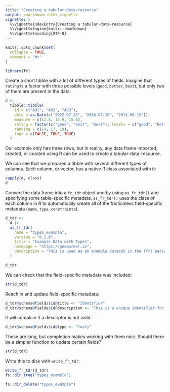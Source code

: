 ```yaml
---
title: "Creating a tabular-data-resource"
output: rmarkdown::html_vignette
vignette: >
  %\VignetteIndexEntry{Creating a tabular-data-resource}
  %\VignetteEngine{knitr::rmarkdown}
  %\VignetteEncoding{UTF-8}
---
```


```r
knitr::opts_chunk$set(
  collapse = TRUE,
  comment = "#>"
)
```

```r
library(fr)
```

Create a short tibble with a lot of different types of fields. Imagine that `rating` is a factor with three possible levels (`good`, `better`, `best`), but only two of them are present in the data:

```r
d <-
  tibble::tibble(
    id = c("A01", "A02", "A03"),
    date = as.Date(c("2022-07-25", "2018-07-10", "2013-08-15")),
    measure = c(12.8, 13.9, 15.6),
    rating = factor(c("good", "best", "best"), levels = c("good", "better", "best")),
    ranking = c(14, 17, 19),
    impt = c(FALSE, TRUE, TRUE)
  )
```

Our example only has three rows, but in reality, any data frame imported, created, or curated using R can be used to create a tabular-data-resource.

We can see that we prepared a tibble with several different types of columns. Each column, or vector, has a native R class associated with it:

```r
sapply(d, class)
d
```

Convert the data frame into a `fr_tdr` object and by using `as_fr_tdr()` and specifying some table-specific metadata. `as_fr_tdr()` uses the class of each column in R to automatically create all of the frictionless field-specific metadata (`name`, `type`, `constraints`).

```r
d_tdr <-
  d |>
  as_fr_tdr(
    name = "types_example",
    version = "0.1.0",
    title = "Example Data with Types",
    homepage = "https://geomarker.io",
    description = "This is used as an example dataset in the {fr} package vignette on `Creating a tabular-data-resource`."
  )

d_tdr
```

We can check that the field-specific metadata was included:

```r
str(d_tdr)
```

Reach in and update field-specific metadata:

```r
d_tdr@schema@fields$id@title <- "Identifier"
d_tdr@schema@fields$id@description <- "This is a unique identifier for each study participant."
```

It will complain if a descriptor is not valid:

```r
d_tdr@schema@fields$id@type <- "foofy"
```

These are long, but completion makes working with them nice.  Should there be a simpler function to update certain fields?

```r
str(d_tdr)
```

Write this to disk with `write_fr_tdr`:

```r
write_fr_tdr(d_tdr)
fs::dir_tree("types_example")
```

```r
fs::dir_delete("types_example")
```

